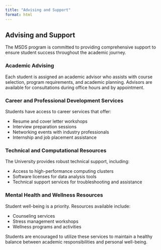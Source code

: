 ```yaml
---
title: "Advising and Support"
format: html
---
```


## Advising and Support

The MSDS program is committed to providing comprehensive support to ensure student success throughout the academic journey.

### Academic Advising

Each student is assigned an academic advisor who assists with course selection, program requirements, and academic planning. Advisors are available for consultations during office hours and by appointment.

### Career and Professional Development Services

Students have access to career services that offer:

- Resume and cover letter workshops
- Interview preparation sessions
- Networking events with industry professionals
- Internship and job placement assistance

### Technical and Computational Resources

The University provides robust technical support, including:

- Access to high-performance computing clusters
- Software licenses for data analysis tools
- Technical support services for troubleshooting and assistance

### Mental Health and Wellness Resources

Student well-being is a priority. Resources available include:

- Counseling services
- Stress management workshops
- Wellness programs and activities

Students are encouraged to utilize these services to maintain a healthy balance between academic responsibilities and personal well-being.
